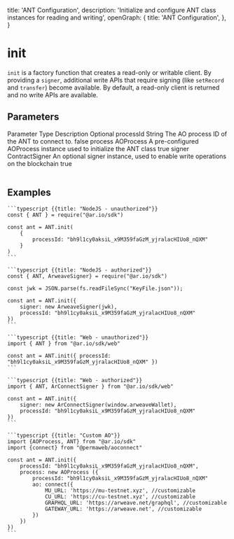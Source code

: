 
  title: 'ANT Configuration',
  description:
    'Initialize and configure ANT class instances for reading and writing',
  openGraph: {
    title: 'ANT Configuration',
  },
}


# init

`init` is a factory function that creates a read-only or writable client. By providing a `signer`, additional write APIs that require signing (like `setRecord` and `transfer`) become available. By default, a read-only client is returned and no write APIs are available.

## Parameters

<Table>
  <Table.Head>
    <Table.Row>
      <Table.Header>Parameter</Table.Header>
      <Table.Header>Type</Table.Header>
      <Table.Header>Description</Table.Header>
      <Table.Header>Optional</Table.Header>
    </Table.Row>
  </Table.Head>
  <Table.Body>
    <Table.Row>
      <Table.Cell className="font-semibold">processId</Table.Cell>
      <Table.Cell>String</Table.Cell>
      <Table.Cell>The AO process ID of the ANT to connect to.</Table.Cell>
      <Table.Cell>false</Table.Cell>
    </Table.Row>
    <Table.Row>
      <Table.Cell className="font-semibold">process</Table.Cell>
      <Table.Cell>AOProcess</Table.Cell>
      <Table.Cell>
        A pre-configured AOProcess instance used to initialize the ANT class
      </Table.Cell>
      <Table.Cell>true</Table.Cell>
    </Table.Row>
    <Table.Row>
      <Table.Cell className="font-semibold">signer</Table.Cell>
      <Table.Cell>ContractSigner</Table.Cell>
      <Table.Cell>
        An optional signer instance, used to enable write operations on the
        blockchain
      </Table.Cell>
      <Table.Cell>true</Table.Cell>
    </Table.Row>
  </Table.Body>
</Table>

## Examples

<CodeGroup title="init">

    ```typescript {{title: "NodeJS - unauthorized"}}
    const { ANT } = require("@ar.io/sdk")

    const ant = ANT.init(
        {
            processId: "bh9l1cy0aksiL_x9M359faGzM_yjralacHIUo8_nQXM"
        }
    )
    ```

    ```typescript {{title: "NodeJS - authorized"}}
    const { ANT, ArweaveSigner} = require("@ar.io/sdk")

    const jwk = JSON.parse(fs.readFileSync("KeyFile.json"));

    const ant = ANT.init({
        signer: new ArweaveSigner(jwk),
        processId: "bh9l1cy0aksiL_x9M359faGzM_yjralacHIUo8_nQXM"
    })
    ```

    ```typescript {{title: "Web - unauthorized"}}
    import { ANT } from "@ar.io/sdk/web"

    const ant = ANT.init({ processId: "bh9l1cy0aksiL_x9M359faGzM_yjralacHIUo8_nQXM" })
    ```

    ```typescript {{title: "Web - authorized"}}
    import { ANT, ArConnectSigner } from "@ar.io/sdk/web"

    const ant = ANT.init({
        signer: new ArConnectSigner(window.arweaveWallet),
        processId: "bh9l1cy0aksiL_x9M359faGzM_yjralacHIUo8_nQXM"
    })
    ```

    ```typescript {{title: "Custom AO"}}
    import {AOProcess, ANT} from "@ar.io/sdk"
    import {connect} from "@permaweb/aoconnect"

    const ant = ANT.init({
        processId: "bh9l1cy0aksiL_x9M359faGzM_yjralacHIUo8_nQXM",
        process: new AOProcess ({
            processId: "bh9l1cy0aksiL_x9M359faGzM_yjralacHIUo8_nQXM"
            ao: connect({
                MU_URL: 'https://mu-testnet.xyz', //customizable
                CU_URL: 'https://cu-testnet.xyz', //customizable
                GRAPHQL_URL: 'https://arweave.net/graphql', //customizable
                GATEWAY_URL: 'https://arweave.net', //customizable
            })
        })
    })
    ```

</CodeGroup>
